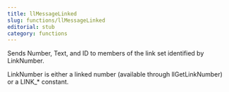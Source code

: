 ```yaml
---
title: llMessageLinked
slug: functions/llMessageLinked
editorial: stub
category: functions
---
```


<LSLFunction name="llMessageLinked"/>

Sends Number, Text, and ID to members of the link set identified by LinkNumber.

LinkNumber is either a linked number (available through llGetLinkNumber) or a LINK_* constant.
